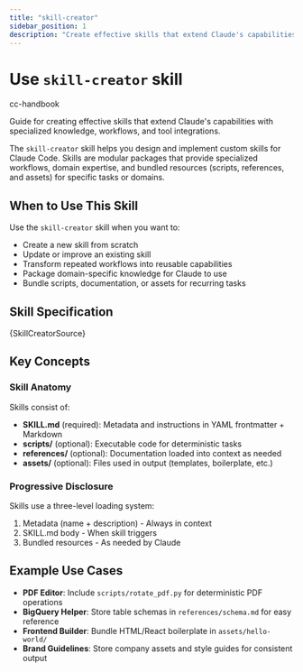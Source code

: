 ```yaml
---
title: "skill-creator"
sidebar_position: 1
description: "Create effective skills that extend Claude's capabilities with specialized knowledge, workflows, and tool integrations"
---
```



# Use `skill-creator` skill

<span className="badge badge--primary">cc-handbook</span>

Guide for creating effective skills that extend Claude's capabilities with specialized knowledge, workflows, and tool integrations.

The `skill-creator` skill helps you design and implement custom skills for Claude Code. Skills are modular packages that provide specialized workflows, domain expertise, and bundled resources (scripts, references, and assets) for specific tasks or domains.

## When to Use This Skill

Use the `skill-creator` skill when you want to:

- Create a new skill from scratch
- Update or improve an existing skill
- Transform repeated workflows into reusable capabilities
- Package domain-specific knowledge for Claude to use
- Bundle scripts, documentation, or assets for recurring tasks

## Skill Specification

<CodeBlock language="markdown">
{SkillCreatorSource}
</CodeBlock>

## Key Concepts

### Skill Anatomy

Skills consist of:
- **SKILL.md** (required): Metadata and instructions in YAML frontmatter + Markdown
- **scripts/** (optional): Executable code for deterministic tasks
- **references/** (optional): Documentation loaded into context as needed
- **assets/** (optional): Files used in output (templates, boilerplate, etc.)

### Progressive Disclosure

Skills use a three-level loading system:
1. Metadata (name + description) - Always in context
2. SKILL.md body - When skill triggers
3. Bundled resources - As needed by Claude

## Example Use Cases

- **PDF Editor**: Include `scripts/rotate_pdf.py` for deterministic PDF operations
- **BigQuery Helper**: Store table schemas in `references/schema.md` for easy reference
- **Frontend Builder**: Bundle HTML/React boilerplate in `assets/hello-world/`
- **Brand Guidelines**: Store company assets and style guides for consistent output
